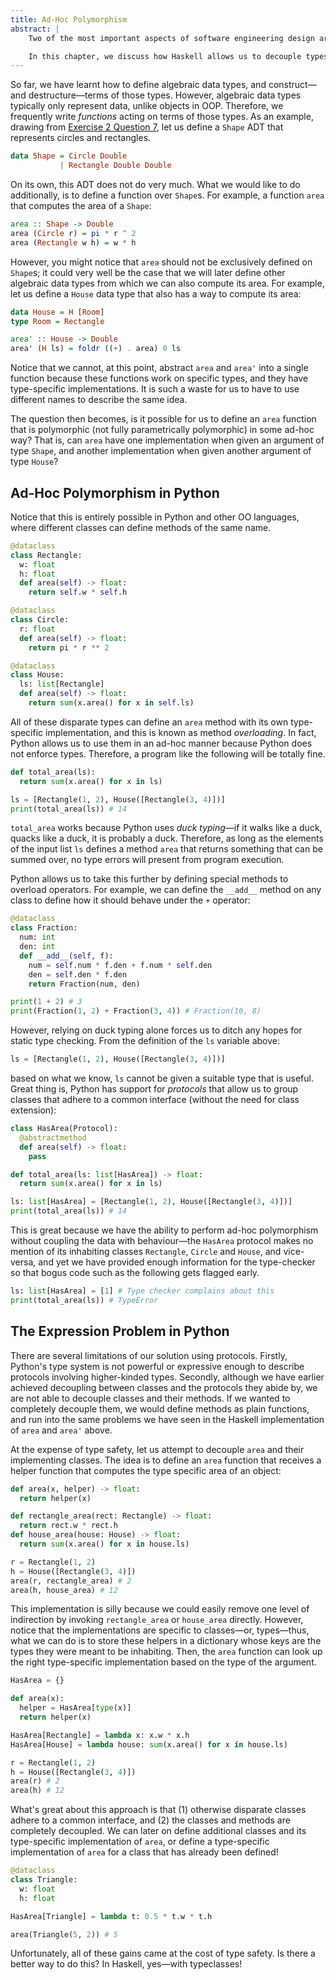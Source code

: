 ```yaml
---
title: Ad-Hoc Polymorphism
abstract: |
    Two of the most important aspects of software engineering design are _decoupling_ and _extensibility_, reducing the dependencies between two systems or programming constructs and making it easy to extend implementations. These are not simple problems for programming language designers to solve. Different languages offer different solutions to this problem, and some languages make these not-so-easy.

    In this chapter, we discuss how Haskell allows us to decouple types and functions, and in some sense, making data types extensible, without compromising on type-safety. Haskell does so with a programming feature not common to many languages, known as typeclasses.
---
```



So far, we have learnt how to define algebraic data types, and
construct&mdash;and destructure&mdash;terms of those types. However, algebraic
data types typically only represent data, unlike objects in OOP.
Therefore, we frequently write *functions* acting on terms of those
types. As an example, drawing from [Exercise 2 Question 7](/it5100a-notes/exercises/exercises/02-types/#question-7), let us define a
`Shape` ADT that represents circles and rectangles.

``` haskell
data Shape = Circle Double
           | Rectangle Double Double
```

On its own, this ADT does not do very much. What we would like to do
additionally, is to define a function over `Shape`s. For
example, a function `area` that computes the area of a
`Shape`:

``` haskell
area :: Shape -> Double
area (Circle r) = pi * r ^ 2
area (Rectangle w h) = w * h
```

However, you might notice that `area` should not be
exclusively defined on `Shape`s; it could very well be the
case that we will later define other algebraic data types from which we
can also compute its area. For example, let us define a
`House` data type that also has a way to compute its area:

``` haskell
data House = H [Room]
type Room = Rectangle

area' :: House -> Double
area' (H ls) = foldr ((+) . area) 0 ls
```

Notice that we cannot, at this point, abstract `area` and
`area'` into a single function because these functions work on
specific types, and they have type-specific implementations. It is such
a waste for us to have to use different names to describe the same idea.

The question then becomes, is it possible for us to define an
`area` function that is polymorphic (not fully parametrically
polymorphic) in some ad-hoc way? That is, can `area` have one
implementation when given an argument of type `Shape`, and
another implementation when given another argument of type
`House`?

## Ad-Hoc Polymorphism in Python

Notice that this is entirely possible in Python and other OO languages,
where different classes can define methods of the same name.

``` python
@dataclass
class Rectangle:
  w: float
  h: float
  def area(self) -> float:
    return self.w * self.h

@dataclass
class Circle:
  r: float
  def area(self) -> float:
    return pi * r ** 2

@dataclass
class House:
  ls: list[Rectangle]
  def area(self) -> float:
    return sum(x.area() for x in self.ls)
```

All of these disparate types can define an `area` method with
its own type-specific implementation, and this is known as method
*overloading*. In fact, Python allows us to use them in an ad-hoc manner
because Python does not enforce types. Therefore, a program like the
following will be totally fine.

``` python
def total_area(ls):
  return sum(x.area() for x in ls)

ls = [Rectangle(1, 2), House([Rectangle(3, 4)])]
print(total_area(ls)) # 14
```

`total_area` works because Python uses *duck typing*&mdash;if it
walks like a duck, quacks like a duck, it is probably a duck. Therefore,
as long as the elements of the input list `ls` defines a method
`area` that returns something that can be summed over, no type
errors will present from program execution.

Python allows us to take this further by defining special methods to
overload operators. For example, we can define the `__add__`
method on any class to define how it should behave under the
`+` operator:

``` python
@dataclass
class Fraction:
  num: int
  den: int
  def __add__(self, f):
    num = self.num * f.den + f.num * self.den
    den = self.den * f.den
    return Fraction(num, den)

print(1 + 2) # 3
print(Fraction(1, 2) + Fraction(3, 4)) # Fraction(10, 8)
```

However, relying on duck typing alone forces us to ditch any hopes for
static type checking. From the definition of the `ls` variable
above:

``` python
ls = [Rectangle(1, 2), House([Rectangle(3, 4)])]
```

based on what we know, `ls` cannot be given a suitable type that is useful. Great
thing is, Python has support for _protocols_ that allow us to group
classes that adhere to a common interface (without the need for class
extension):

``` python
class HasArea(Protocol):
  @abstractmethod
  def area(self) -> float:
    pass

def total_area(ls: list[HasArea]) -> float:
  return sum(x.area() for x in ls)

ls: list[HasArea] = [Rectangle(1, 2), House([Rectangle(3, 4)])]
print(total_area(ls)) # 14
```

This is great because we have the ability to perform ad-hoc polymorphism
without coupling the data with behaviour&mdash;the `HasArea`
protocol makes no mention of its inhabiting classes
`Rectangle`, `Circle` and `House`, and
vice-versa, and yet we have provided enough information for the
type-checker so that bogus code such as the following gets flagged
early.

``` python
ls: list[HasArea] = [1] # Type checker complains about this
print(total_area(ls)) # TypeError
```

## The Expression Problem in Python

There are several limitations of our solution using protocols. Firstly,
Python's type system is not powerful or expressive enough to describe
protocols involving higher-kinded types. Secondly, although we have
earlier achieved decoupling between classes and the protocols they abide
by, we are not able to decouple classes and their methods. If we wanted
to completely decouple them, we would define methods as plain functions,
and run into the same problems we have seen in the Haskell
implementation of `area` and `area'` above.

At the expense of type safety, let us attempt to decouple
`area` and their implementing classes. The idea is to define an
`area` function that receives a helper function that computes
the type specific area of an object:

``` python
def area(x, helper) -> float:
  return helper(x)

def rectangle_area(rect: Rectangle) -> float:
  return rect.w * rect.h
def house_area(house: House) -> float:
  return sum(x.area() for x in house.ls)

r = Rectangle(1, 2)
h = House([Rectangle(3, 4)])
area(r, rectangle_area) # 2
area(h, house_area) # 12
```

This implementation is silly because we could easily remove one level of
indirection by invoking `rectangle_area` or
`house_area` directly. However, notice that the implementations
are specific to classes&mdash;or, types&mdash;thus, what we can do is to store
these helpers in a dictionary whose keys are the types they were meant
to be inhabiting. Then, the `area` function can look up the
right type-specific implementation based on the type of the argument.

``` python
HasArea = {} 

def area(x):
  helper = HasArea[type(x)]
  return helper(x)

HasArea[Rectangle] = lambda x: x.w * x.h
HasArea[House] = lambda house: sum(x.area() for x in house.ls)

r = Rectangle(1, 2)
h = House([Rectangle(3, 4)])
area(r) # 2
area(h) # 12
```

What's great about this approach is that (1) otherwise disparate classes
adhere to a common interface, and (2) the classes and methods are
completely decoupled. We can later on define additional classes and its
type-specific implementation of `area`, or define a
type-specific implementation of `area` for a class that has
already been defined!

``` python
@dataclass
class Triangle:
  w: float
  h: float

HasArea[Triangle] = lambda t: 0.5 * t.w * t.h

area(Triangle(5, 2)) # 5
```

Unfortunately, all of these gains came at the cost of type safety. Is
there a better way to do this? In Haskell, yes&mdash;with typeclasses!
